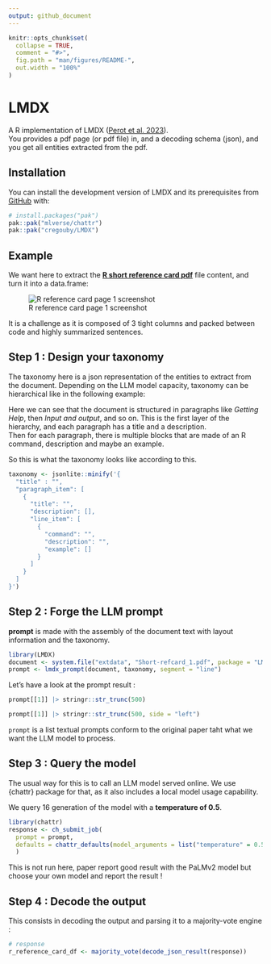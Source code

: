 ```yaml
---
output: github_document
---
```


<!-- README.md is generated from README.Rmd. Please edit that file -->

```r
knitr::opts_chunk$set(
  collapse = TRUE,
  comment = "#>",
  fig.path = "man/figures/README-",
  out.width = "100%"
)
```

# LMDX

<!-- badges: start -->

<!-- badges: end -->

A R implementation of LMDX ([Perot et al. 2023](https://arxiv.org/pdf/2309.10952.pdf)).\
You provides a pdf page (or pdf file) in, and a decoding schema (json), and you get all entities extracted from the pdf.

## Installation

You can install the development version of LMDX and its prerequisites from [GitHub](https://github.com/) with:

``` r
# install.packages("pak")
pak::pak("mlverse/chattr")
pak::pak("cregouby/LMDX")
```

## Example

We want here to extract the [**R short reference card pdf**](https://cran.r-project.org/doc/contrib/Short-refcard.pdf) file content, and turn it into a data.frame:

![R reference card page 1 screenshot](inst/extdata/Short-refcard_1.jpg)

It is a challenge as it is composed of 3 tight columns and packed between code and highly summarized sentences.

## Step 1 : Design your taxonomy

The taxonomy here is a json representation of the entities to extract from the document. Depending on the LLM model capacity, taxonomy can be hierarchical like in the following example:

Here we can see that the document is structured in paragraphs like *Getting Help*, then *Input and output*, and so on. This is the first layer of the hierarchy, and each paragraph has a title and a description.\
Then for each paragraph, there is multiple blocks that are made of an R command, description and maybe an example.

So this is what the taxonomy looks like according to this.

```r
taxonomy <- jsonlite::minify('{
  "title" : "",
  "paragraph_item": [
    {
      "title": "",
      "description": [],
      "line_item": [
        {
          "command": "",
          "description": "",
          "example": []
        }
      ]
    }
  ]
}')

```

## Step 2 : Forge the LLM prompt

**prompt** is made with the assembly of the document text with layout information and the taxonomy.

```r
library(LMDX)
document <- system.file("extdata", "Short-refcard_1.pdf", package = "LMDX")
prompt <- lmdx_prompt(document, taxonomy, segment = "line")
```

Let's have a look at the prompt result :

```r
prompt[[1]] |> stringr::str_trunc(500)

prompt[[1]] |> stringr::str_trunc(500, side = "left")

```

`prompt` is a list textual prompts conform to the original paper taht what we want the LLM model to process.

## Step 3 : Query the model

The usual way for this is to call an LLM model served online. We use {chattr} package for that, as it also includes a local model usage capability.

We query 16 generation of the model with a **temperature of 0.5**.

```r
library(chattr)
response <- ch_submit_job(
  prompt = prompt, 
  defaults = chattr_defaults(model_arguments = list("temperature" = 0.5))
  )
```

This is not run here, paper report good result with the PaLMv2 model but choose your own model and report the result !

## Step 4 : Decode the output

This consists in decoding the output and parsing it to a majority-vote engine :

```r
# response
r_reference_card_df <- majority_vote(decode_json_result(response))
```
